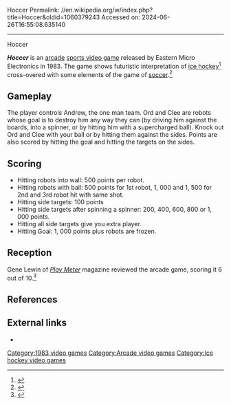 Hoccer
Permalink: //en.wikipedia.org/w/index.php?title=Hoccer&oldid=1060379243
Accessed on: 2024-06-26T16:55:08.635140



------
Hoccer
{{Infobox video game
|title= Hoccer
|image= Hoccer - Arcade Flyer.jpg
|developer= [[Eastern Micro Electronics]]
|publisher= [[Eastern Micro Electronics]]
|released= {{vgrelease|NA|[[1983 in video gaming|October 1983]]<ref name="PM"/>}}
|genre= [[Sports video game|Sports]], [[Action game|action]]
|modes= Two players alternating turns
|platforms= [[Arcade game|Arcade]]
}}

'''''Hoccer''''' is an [[Arcade game|arcade]] [[sports video game]] released by Eastern Micro Electronics in 1983. The game shows futuristic interpretation of [[ice hockey]]<ref name=Hocc>{{cite web|title=LOST ARCADE CLASSIC : HOCCER|url=http://www.erasurewars.net/lostarcadeclassics/48-HOCCER.html|accessdate=22 October 2011|author=Kyle Snyder|date=May 1, 2010}}</ref> cross-overed with some elements of the game of [[soccer]].<ref name=hock>{{cite web|title=The History of Hockey Video Games 1970 - 1985|url=http://www.cgcc.ca/articles/view.php?article=The%20History%20of%20Hockey%20Video%20Games%20Part%201|accessdate=22 October 2011}}</ref>

==Gameplay==

The player controls Andrew, the one man team. Ord and Clee are robots whose goal is to destroy him any way they can (by driving him against the boards, into a spinner, or by hitting him with a supercharged ball). Knock out Ord and Clee with your ball or by hitting them against the sides. Points are also scored by hitting the goal and hitting the targets on the sides.

==Scoring==

* Hitting robots into wall: 500 points per robot.
* Hitting robots with ball: 500 points for 1st robot, 1, 000 and 1, 500 for 2nd and 3rd robot hit with same shot.
* Hitting side targets: 100 points
* Hitting side targets after spinning a spinner: 200, 400, 600, 800 or 1, 000 points.
* Hitting all side targets give you extra player.
* Hitting Goal: 1, 000 points plus robots are frozen.

==Reception==
Gene Lewin of ''[[Play Meter]]'' magazine reviewed the arcade game, scoring it 6 out of 10.<ref name="PM">{{cite magazine |last1=Lewin |first1=Gene |title=Gene's Judgements: Critiquing AMOA Show Conversions, Dedicated Games |magazine=[[Play Meter]] |date=January 15, 1984 |volume=10 |issue=2 |pages=60–3 |url=https://archive.org/details/play-meter-volume-10-number-2-january-15th-1984/Play%20Meter%20-%20Volume%2010%2C%20Number%202%20-%20January%2015th%201984/page/60/mode/2up}}</ref>

==References==
{{Reflist}}

==External links==
* {{KLOV game|id=8125}}

[[Category:1983 video games]]
[[Category:Arcade video games]]
[[Category:Ice hockey video games]]